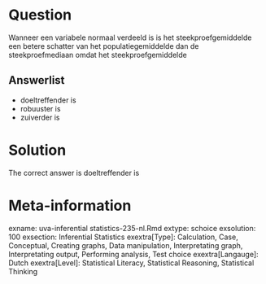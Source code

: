 Question
========

Wanneer een variabele normaal verdeeld is is het steekproefgemiddelde een betere schatter van het populatiegemiddelde dan de steekproefmediaan omdat het steekproefgemiddelde

Answerlist
----------
* doeltreffender is
* robuuster is
* zuiverder is

Solution
========

The correct answer is  doeltreffender is

Meta-information
================
exname: uva-inferential statistics-235-nl.Rmd
extype: schoice
exsolution: 100
exsection: Inferential Statistics
exextra[Type]: Calculation, Case, Conceptual, Creating graphs, Data manipulation, Interpretating graph, Interpretating output, Performing analysis, Test choice
exextra[Langauge]: Dutch
exextra[Level]: Statistical Literacy, Statistical Reasoning, Statistical Thinking
